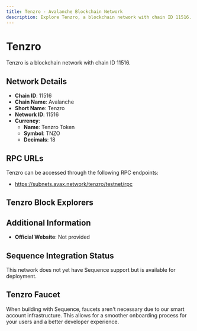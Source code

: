 ```yaml
--- 
title: Tenzro - Avalanche Blockchain Network
description: Explore Tenzro, a blockchain network with chain ID 11516. Learn about its native currency, Tenzro Token, and how to interact with the network.
---
```


# Tenzro

Tenzro is a blockchain network with chain ID 11516.

## Network Details

- **Chain ID**: 11516
- **Chain Name**: Avalanche
- **Short Name**: Tenzro
- **Network ID**: 11516
- **Currency**: 
  - **Name**: Tenzro Token
  - **Symbol**: TNZO
  - **Decimals**: 18

## RPC URLs

Tenzro can be accessed through the following RPC endpoints:

- https://subnets.avax.network/tenzro/testnet/rpc

## Tenzro Block Explorers



## Additional Information

- **Official Website**: Not provided

## Sequence Integration Status

This network does not yet have Sequence support but is available for deployment.

## Tenzro Faucet

When building with Sequence, faucets aren't necessary due to our smart account infrastructure. This allows for a smoother onboarding process for your users and a better developer experience.
